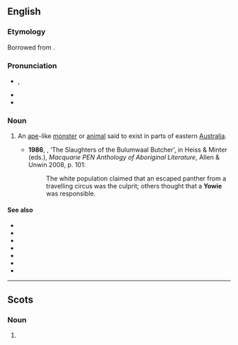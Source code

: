 ==English==
{{Wikipedia}}

===Etymology===
Borrowed from {{bor|en|kld|yuwi|t=dream spirit}}.

===Pronunciation===
* {{enPR|you'wi}}, {{IPA|/ˈjaʊwi/|lang=en}}
* {{audio|en-au-yowie.ogg|Audio (AU)|lang=en}}
* {{rhymes|aʊi|lang=en}}

===Noun===
{{en-noun}}

# {{lb|en|Australia|cryptozoology}} An [[ape]]-like [[monster]] or [[animal]] said to exist in parts of eastern [[Australia]]. {{defdate|from 20th c.}}
#*'''1986''', {{w|Bruce Pascoe}}, ‘The Slaughters of the Bulumwaal Butcher’, in Heiss & Minter (eds.), ''Macquarie PEN Anthology of Aboriginal Literature'', Allen & Unwin 2008, p. 101:
#*:The white population claimed that an escaped panther from a travelling circus was the culprit; others thought that a '''Yowie''' was responsible.

====See also====
* {{l|en|abominable snowman}}
* {{l|en|Bigfoot}}
* {{l|en|bunyip}}
* {{l|en|menk}}
* {{l|en|min min lights}}
* {{l|en|sasquatch}}
* {{l|en|yeti}}

----

==Scots==

===Noun===
{{sco-noun}}

# {{diminutive of|yowe||ewe|lang=sco}}
